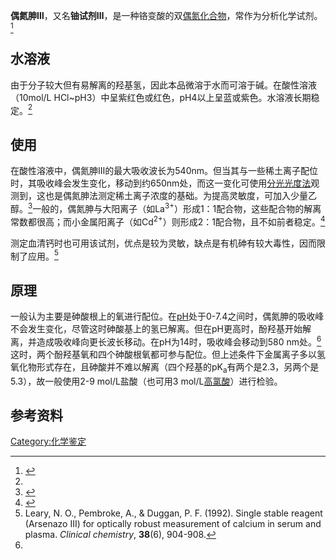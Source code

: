 {{Chembox
| Name = 偶氮胂Ⅲ
| NameEn = Arsenazo Ⅲ
| ImageFile = Arsenazo III with Structure Name.PNG
|  ImageSize = 200px
|  ImageAlt = 
| IUPACName = 2,7-Bis(2-arsonophenylazo)-1,8-dihydroxynaphthalene-3,6-disulfonic Acid
| IUPACNameZh = 
| OtherNames = 
| Section1 = {{Chembox Identifiers
| CASNo = 1668-00-4
| CASNo_Ref = {{cascite|changed|??}}
|    PubChem  =  87563103
|    SMILES  =   
|    InChI  =  1/C22H18As2N4O14S2/c29-21-18-11(9-16(43(37,38)39)19(21)27-25-14-7-3-1-5-12(14)23(31,32)33)10-17(44(40,41)42)20(22(18)30)28-26-15-8-4-2-6-13(15)24(34,35)36/h1-10,29-30H,(H2,31,32,33)(H2,34,35,36)(H,37,38,39)(H,40,41,42)/b27-25+,28-26+ 
}}
| Section2 = {{Chembox Properties
|   Formula = C<sub>22</sub>H<sub>18</sub>As<sub>2</sub>N<sub>4</sub>O<sub>14</sub>S<sub>2</sub>
|   MolarMass = 776.37 
|   Appearance = 暗红色粉末
|   Density = 
|   MeltingPt = >320℃（分解）
|   BoilingPt = 
|   Solubility = 微溶 }}
| Section3 = {{Chembox Hazards
|   MainHazards = 
|   FlashPt = 
|   Autoignition =  }}
}}

'''偶氮胂Ⅲ'''，又名'''铀试剂Ⅲ'''，是一种铬变酸的双[[偶氮化合物|偶氮化合物]]，常作为分析化学试剂。<ref name="化学辞典">{{cite book |author=周公度 |title=《化学辞典》 |year=2010 |publisher=化学工业出版社 |location=北京 |isbn=978-7-122-07817-9 }}</ref>

==水溶液==
由于分子较大但有易解离的羟基氢，因此本品微溶于水而可溶于碱。在酸性溶液（10mol/L HCl~pH3）中呈紫红色或红色，pH4以上呈蓝或紫色。水溶液长期稳定。<ref name="化学辞典"/>

==使用==

在酸性溶液中，偶氮胂Ⅲ的最大吸收波长为540nm。但当其与一些稀土离子配位时，其吸收峰会发生变化，移动到约650nm处，而这一变化可使用[[分光光度法|分光光度法]]观测到，这也是偶氮胂法测定稀土离子浓度的基础。为提高灵敏度，可加入少量乙醇。<ref>{{Cite web |url = http://wenku.baidu.com/link?url=pws3gDpmKJL_WrYCPahf3LV_VDEo1A6HZJoJ2-tN28XkKenUaC8g08qsXRKNT34xfzs6pmcAS78Dfzh4R-Ckn14AUT50Vj2JCcGg1us6KC7 |title = 偶氮胂III光度法测定微量稀土的实验教学改革 |author = 林燕, 鄢金，唐欢 |language = 中文 |accessdate = 2014-08-22 }}</ref>一般的，偶氮胂与大阳离子（如La<sup>3+</sup>）形成1：1配合物，这些配合物的解离常数都很高；而小金属阳离子（如Cd<sup>2+</sup>）则形成2：1配合物，且不如前者稳定。<ref name="interaction">{{Cite web |url = http://www.biochemj.org/bj/259/0295/2590295.pdf |title = The interaction of cations with the dye arsenazo III |language = en |accessdate = 2014-08-22 }}</ref>

测定血清钙时也可用该试剂，优点是较为灵敏，缺点是有机砷有较大毒性，因而限制了应用。<ref>Leary, N. O., Pembroke, A., & Duggan, P. F. (1992). Single stable reagent (Arsenazo III) for optically robust measurement of calcium in serum and plasma. ''Clinical chemistry'', '''38'''(6), 904-908.</ref>

==原理==

一般认为主要是砷酸根上的氧进行配位。在[[pH|pH]]处于0-7.4之间时，偶氮胂的吸收峰不会发生变化，尽管这时砷酸基上的氢已解离。但在pH更高时，酚羟基开始解离，并造成吸收峰向更长波长移动。在pH为14时，吸收峰会移动到580 nm处。<ref name="interaction" />这时，两个酚羟基氧和四个砷酸根氧都可参与配位。但上述条件下金属离子多以氢氧化物形式存在，且砷酸并不难以解离（四个羟基的pK<sub>a</sub>有两个是2.3，另两个是5.3），故一般使用2-9 mol/L盐酸（也可用3 mol/L[[高氯酸|高氯酸]]）进行检验。

==参考资料==

{{reflist}}

[[Category:化学鉴定|Category:化学鉴定]]